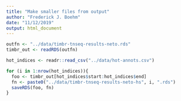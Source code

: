 ```yaml
---
title: "Make smaller files from output"
author: "Frederick J. Boehm"
date: "11/12/2019"
output: html_document
---
```



```r
outfn <- "../data/timbr-tnseq-results-neto.rds"
timbr_out <- readRDS(outfn)
```

```r
hot_indices <- readr::read_csv("../data/hot-annots.csv")
```

```r
for (i in 1:nrow(hot_indices)){
  foo <- timbr_out[hot_indices$start:hot_indices$end]
  fn <- paste0("../data/timbr-tnseq-results-neto-hs", i, ".rds")
  saveRDS(foo, fn)
}
```


